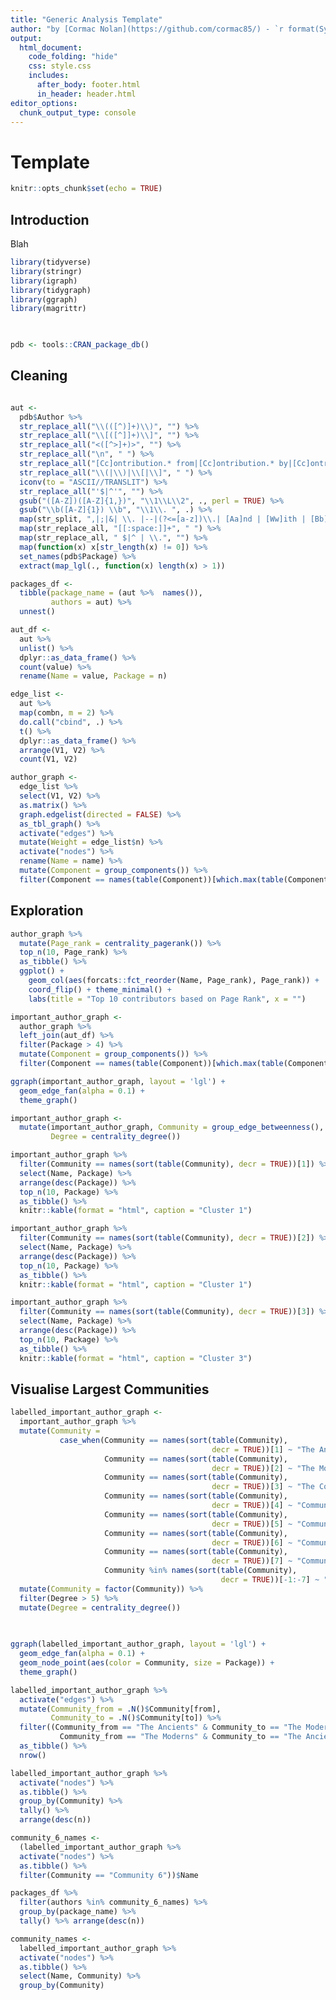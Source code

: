 ```yaml
---
title: "Generic Analysis Template"
author: "by [Cormac Nolan](https://github.com/cormac85/) - `r format(Sys.time(), '%d %B %Y')`"
output: 
  html_document:
    code_folding: "hide"
    css: style.css
    includes: 
      after_body: footer.html
      in_header: header.html
editor_options: 
  chunk_output_type: console
---
```


# Template {.tabset .tabset-fade .tabset-pills}
```r
knitr::opts_chunk$set(echo = TRUE)
```

## Introduction
Blah
```r
library(tidyverse)
library(stringr)
library(igraph)
library(tidygraph)
library(ggraph)
library(magrittr)
 
```


```r

```


```r
pdb <- tools::CRAN_package_db()

```

## Cleaning
```r

```


```r
aut <- 
  pdb$Author %>%
  str_replace_all("\\(([^)]+)\\)", "") %>%
  str_replace_all("\\[([^]]+)\\]", "") %>%
  str_replace_all("<([^>]+)>", "") %>%
  str_replace_all("\n", " ") %>%
  str_replace_all("[Cc]ontribution.* from|[Cc]ontribution.* by|[Cc]ontributors", " ") %>%
  str_replace_all("\\(|\\)|\\[|\\]", " ") %>%
  iconv(to = "ASCII//TRANSLIT") %>%
  str_replace_all("'$|^'", "") %>%
  gsub("([A-Z])([A-Z]{1,})", "\\1\\L\\2", ., perl = TRUE) %>%
  gsub("\\b([A-Z]{1}) \\b", "\\1\\. ", .) %>%
  map(str_split, ",|;|&| \\. |--|(?<=[a-z])\\.| [Aa]nd | [Ww]ith | [Bb]y ", simplify = TRUE) %>%
  map(str_replace_all, "[[:space:]]+", " ") %>%
  map(str_replace_all, " $|^ | \\.", "") %>%
  map(function(x) x[str_length(x) != 0]) %>%
  set_names(pdb$Package) %>%
  extract(map_lgl(., function(x) length(x) > 1))

packages_df <- 
  tibble(package_name = (aut %>%  names()),
         authors = aut) %>% 
  unnest()

aut_df <- 
  aut %>%
  unlist() %>%
  dplyr::as_data_frame() %>%
  count(value) %>% 
  rename(Name = value, Package = n) 
```


```r

edge_list <- 
  aut %>%
  map(combn, m = 2) %>%
  do.call("cbind", .) %>%
  t() %>%
  dplyr::as_data_frame() %>%
  arrange(V1, V2) %>%
  count(V1, V2)

author_graph <- 
  edge_list %>%
  select(V1, V2) %>%
  as.matrix() %>%
  graph.edgelist(directed = FALSE) %>% 
  as_tbl_graph() %>%
  activate("edges") %>%
  mutate(Weight = edge_list$n) %>%
  activate("nodes") %>%
  rename(Name = name) %>% 
  mutate(Component = group_components()) %>%
  filter(Component == names(table(Component))[which.max(table(Component))])

```

## Exploration
```r
author_graph %>%
  mutate(Page_rank = centrality_pagerank()) %>% 
  top_n(10, Page_rank) %>% 
  as_tibble() %>% 
  ggplot() +
    geom_col(aes(forcats::fct_reorder(Name, Page_rank), Page_rank)) +
    coord_flip() + theme_minimal() +
    labs(title = "Top 10 contributors based on Page Rank", x = "")
```


```r
important_author_graph <- 
  author_graph %>% 
  left_join(aut_df) %>% 
  filter(Package > 4) %>% 
  mutate(Component = group_components()) %>%
  filter(Component == names(table(Component))[which.max(table(Component))])
```


```r
ggraph(important_author_graph, layout = 'lgl') +
  geom_edge_fan(alpha = 0.1) +
  theme_graph()
```


```r
important_author_graph <- 
  mutate(important_author_graph, Community = group_edge_betweenness(),
         Degree = centrality_degree())

important_author_graph %>% 
  filter(Community == names(sort(table(Community), decr = TRUE))[1]) %>%
  select(Name, Package) %>%
  arrange(desc(Package)) %>%
  top_n(10, Package) %>%
  as_tibble() %>% 
  knitr::kable(format = "html", caption = "Cluster 1")

important_author_graph %>% 
  filter(Community == names(sort(table(Community), decr = TRUE))[2]) %>%
  select(Name, Package) %>%
  arrange(desc(Package)) %>%
  top_n(10, Package) %>%
  as_tibble() %>% 
  knitr::kable(format = "html", caption = "Cluster 1")

important_author_graph %>% 
  filter(Community == names(sort(table(Community), decr = TRUE))[3]) %>%
  select(Name, Package) %>%
  arrange(desc(Package)) %>%
  top_n(10, Package) %>%
  as_tibble() %>% 
  knitr::kable(format = "html", caption = "Cluster 3")
```

## Visualise Largest Communities
```r

labelled_important_author_graph <-
  important_author_graph %>% 
  mutate(Community = 
           case_when(Community == names(sort(table(Community),
                                             decr = TRUE))[1] ~ "The Ancients",
                     Community == names(sort(table(Community),
                                             decr = TRUE))[2] ~ "The Moderns",
                     Community == names(sort(table(Community),
                                             decr = TRUE))[3] ~ "The Contenders",
                     Community == names(sort(table(Community),
                                             decr = TRUE))[4] ~ "Community 4",
                     Community == names(sort(table(Community),
                                             decr = TRUE))[5] ~ "Community 5",
                     Community == names(sort(table(Community),
                                             decr = TRUE))[6] ~ "Community 6",                  
                     Community == names(sort(table(Community),
                                             decr = TRUE))[7] ~ "Community 7",
                     Community %in% names(sort(table(Community),
                                               decr = TRUE))[-1:-7] ~ "Unclassified")) %>% 
  mutate(Community = factor(Community)) %>% 
  filter(Degree > 5) %>% 
  mutate(Degree = centrality_degree())
 

 
ggraph(labelled_important_author_graph, layout = 'lgl') +
  geom_edge_fan(alpha = 0.1) +
  geom_node_point(aes(color = Community, size = Package)) +
  theme_graph()


```


```r
labelled_important_author_graph %>%
  activate("edges") %>% 
  mutate(Community_from = .N()$Community[from],
         Community_to = .N()$Community[to]) %>% 
  filter((Community_from == "The Ancients" & Community_to == "The Moderns")|
           Community_from == "The Moderns" & Community_to == "The Ancients") %>% 
  as_tibble() %>% 
  nrow()
```


```r
labelled_important_author_graph %>% 
  activate("nodes") %>% 
  as.tibble() %>% 
  group_by(Community) %>% 
  tally() %>% 
  arrange(desc(n))

community_6_names <- 
  (labelled_important_author_graph %>% 
  activate("nodes") %>% 
  as.tibble() %>% 
  filter(Community == "Community 6"))$Name

packages_df %>% 
  filter(authors %in% community_6_names) %>%
  group_by(package_name) %>% 
  tally() %>% arrange(desc(n))
```


```r
community_names <-
  labelled_important_author_graph %>% 
  activate("nodes") %>% 
  as.tibble() %>% 
  select(Name, Community) %>% 
  group_by(Community)
 

```
